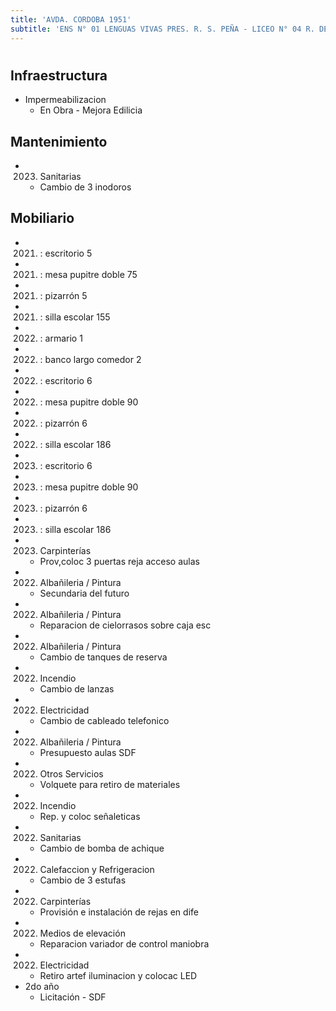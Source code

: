 ```yaml
---
title: 'AVDA. CORDOBA 1951'
subtitle: 'ENS N° 01 LENGUAS VIVAS PRES. R. S. PEÑA - LICEO N° 04 R. DE ESCALADA DE SAN MARTIN - ESEA  DANZA RAMICONE  FOLKLORE N° 21 - ESC. DE COM. N° 10 ISLAS MALVINAS'
---
```


#
## Infraestructura

* Impermeabilizacion 
    + En Obra - Mejora Edilicia 


## Mantenimiento

*  (2023) Sanitarias 
    + Cambio de 3 inodoros


## Mobiliario

*  (2021) : escritorio 5 

*  (2021) : mesa pupitre doble 75 

*  (2021) : pizarrón 5 

*  (2021) : silla escolar 155 

*  (2022) : armario 1 

*  (2022) : banco largo comedor 2 

*  (2022) : escritorio 6 

*  (2022) : mesa pupitre doble 90 

*  (2022) : pizarrón 6 

*  (2022) : silla escolar 186 

*  (2023) : escritorio 6 

*  (2023) : mesa pupitre doble 90 

*  (2023) : pizarrón 6 

*  (2023) : silla escolar 186 




*  (2023) Carpinterías 
    + Prov,coloc 3 puertas reja acceso aulas

*  (2022) Albañileria / Pintura 
    + Secundaria del futuro

*  (2022) Albañileria / Pintura 
    + Reparacion de cielorrasos sobre caja esc

*  (2022) Albañileria / Pintura 
    + Cambio de tanques de reserva

*  (2022) Incendio 
    + Cambio de lanzas

*  (2022) Electricidad 
    + Cambio de cableado telefonico

*  (2022) Albañileria / Pintura 
    + Presupuesto aulas SDF

*  (2022) Otros Servicios 
    + Volquete para retiro de materiales

*  (2022) Incendio 
    + Rep. y coloc señaleticas

*  (2022) Sanitarias 
    + Cambio de bomba de achique

*  (2022) Calefaccion y Refrigeracion 
    + Cambio de 3 estufas

*  (2022) Carpinterías 
    + Provisión e instalación de rejas en dife

*  (2022) Medios de elevación 
    + Reparacion variador de control  maniobra

*  (2022) Electricidad 
    + Retiro artef iluminacion y colocac LED





* 2do año 
    + Licitación - SDF 




